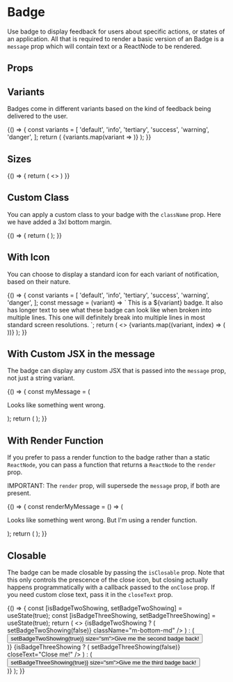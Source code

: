 
<Meta
  title="Components/Badge"
  component={Badge}
/>

# Badge

Use badge to display feedback for users about specific actions, or states of an application. All that is required to render a basic version of an Badge is a `message` prop which will contain text
or a ReactNode to be rendered.

<Canvas isExpanded>
  <Box direction="row">
    <Badge
      message="Hello world!"
    />
  </Box>
</Canvas>

## Props

<ArgsTable of={Badge} />


## Variants

Badges come in different variants based on the kind of feedback being delivered to the user.

<Canvas>
  <Story name="Variants">
    {() => {
      const variants = [
        'default',
        'info',
        'tertiary',
        'success',
        'warning',
        'danger',
      ];
      return (
        <Box direction="row">
         {variants.map(variant => <Badge message={variant} variant={variant} />)}
        </Box>
      );
    }}
  </Story>
</Canvas>

## Sizes

<Canvas>
  <Story name="Sizes">
    {() => {
      return (
        <>
          <Box direction="row" className="m-bottom-md">
            <Badge
              message="Small"
              size="sm"
            />
          </Box>
          <Box direction="row" className="m-bottom-md">
            <Badge
              message="Base"
              size="md"
            />
          </Box>
          <Box direction="row" className="m-bottom-md">
            <Badge
              message="Large"
              size="lg"
            />
          </Box>
          <Box direction="row">
            <Badge
              message="X-Large"
              size="xl"
            />
          </Box>
        </>
      )
    }}
  </Story>
</Canvas>


## Custom Class

You can apply a custom class to your badge with the `className` prop. Here we have added a 3xl bottom margin.

<Canvas>
  <Story name="Custom Class">
    {() => {
      return (
        <Box direction="row">
          <Badge
            message="Hello world!"
            variant="success"
            className="m-bottom-3xl"
          />
        </Box>
      );
    }}
  </Story>
</Canvas>

## With Icon

You can choose to display a standard icon for each variant of notification, based on their nature.

<Canvas>
  <Story name="With Icon">
    {() => {
      const variants = [
        'default',
        'info',
        'tertiary',
        'success',
        'warning',
        'danger',
      ];
      const message = (variant) => `
        This is a ${variant} badge. It also has longer text to see what these badge
        can look like when broken into multiple lines. This one will definitely
        break into multiple lines in most standard screen resolutions.
      `;
      return (
        <>
          {variants.map((variant, index) => (
            <Box childGap="sm" direction="row">
              <Badge
                message={message(variant)}
                key={variant}
                title={index % 2  ? variant.charAt(0).toUpperCase() + variant.slice(1) : ''}
                variant={variant}
                hasIcon
                className="m-bottom-md"
              />
            </Box>
          ))}
        </>
      );
    }}
  </Story>
</Canvas>

## With Custom JSX in the message

The badge can display any custom JSX that is passed into the `message` prop, not just a string variant.

<Canvas>
  <Story name="With Custom JSX Message">
    {() => {
      const myMessage = (
        <p>Looks like something went wrong.</p>
      );
      return (
        <Box direction="row">
          <Badge
            message={myMessage}
            variant="danger"
          />
        </Box>
      );
    }}
  </Story>
</Canvas>

## With Render Function

If you prefer to pass a render function to the badge rather than a static `ReactNode`, you can pass a function
that returns a `ReactNode` to the `render` prop.

IMPORTANT: The `render` prop, will supersede the `message` prop, if both are present.

<Canvas>
  <Story name="With Render Function">
    {() => {
      const renderMyMessage = () => (
        <p>Looks like something went wrong. But I'm using a render function.</p>
      );
      return (
        <Box direction="row">
          <Badge
            render={renderMyMessage}
            variant="danger"
          />
        </Box>
      );
    }}
  </Story>
</Canvas>

## Closable

The badge can be made closable by passing the `isClosable` prop. Note that this only controls the prescence of
the close icon, but closing actually happens programmatically with a callback passed to the `onClose` prop.
If you need custom close text, pass it in the `closeText` prop.

<Canvas>
  <Story name="Closable">
    {() => {
      const [isBadgeTwoShowing, setBadgeTwoShowing] = useState(true);
      const [isBadgeThreeShowing, setBadgeThreeShowing] = useState(true);
      return (
        <>
          <Box direction="row">
            <Badge
              message="Closable, but with no onClose callback so nothing happens when clicked."
              variant="warning"
              isClosable
              className="m-bottom-md"
            />
          </Box>
          {isBadgeTwoShowing ? (
            <Box direction="row">
              <Badge
                message="This one works!"
                variant="info"
                isClosable
                onClose={() => setBadgeTwoShowing(false)}
                className="m-bottom-md"
              />
            </Box>
          ) : (
            <div className="m-bottom-md">
              <Button onClick={() => setBadgeTwoShowing(true)} size="sm">Give me the second badge back!</Button>
            </div>
          )}
          {isBadgeThreeShowing ? (
            <Box direction="row">
              <Badge
                message="With custom close text!"
                variant="info"
                isClosable
                onClose={() => setBadgeThreeShowing(false)}
                closeText="Close me!"
              />
            </Box>
          ) : (
            <div className="m-bottom-md">
              <Button onClick={() => setBadgeThreeShowing(true)} size="sm">Give me the third badge back!</Button>
            </div>
          )}
        </>
      );
    }}
  </Story>
</Canvas>
